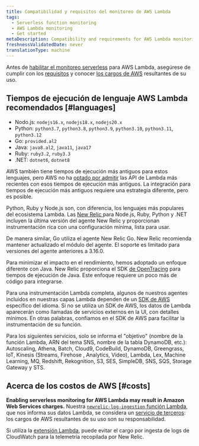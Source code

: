 ```yaml
---
title: Compatibilidad y requisitos del monitoreo de AWS Lambda
tags:
  - Serverless function monitoring
  - AWS Lambda monitoring
  - Get started
metaDescription: Compatibility and requirements for AWS Lambda monitoring with New Relic.
freshnessValidatedDate: never
translationType: machine
---
```


Antes de [habilitar el monitoreo serverless](/docs/serverless-function-monitoring/aws-lambda-monitoring/enable-lambda-monitoring) para AWS Lambda, asegúrese de cumplir con los [requisitos](#languages) y conocer [los cargos de AWS](#costs) resultantes de su uso.

## Tiempos de ejecución de lenguaje AWS Lambda recomendados [#languages]

* Nodo.js: `nodejs16.x`, `nodejs18.x`, `nodejs20.x`
* Python: `python3.7`, `python3.8`, `python3.9`, `python3.10`, `python3.11`, `python3.12`
* Go: `provided.al2`
* Java: `java8.al2`, `java11`, `java17`
* Ruby: `ruby3.2`, `ruby3.3`
* .NET: `dotnet6`, `dotnet8`

AWS también tiene tiempos de ejecución más antiguos para estos lenguajes, pero AWS no ha [optado por admitir](https://docs.aws.amazon.com/lambda/latest/dg/lambda-runtimes.html) las API de Lambda más recientes con esos tiempos de ejecución más antiguos. La integración para tiempos de ejecución más antiguos requiere una estrategia diferente, pero es posible.

Python, Ruby y Node.js son, con diferencia, los lenguajes más populares del ecosistema Lambda. Las [New Relic ](https://layers.newrelic-external.com/)para Node.js, Ruby, Python y .NET incluyen la última versión del agente New Relic y proporcionan instrumentación rica con una configuración mínima, lista para usar.

De manera similar, Go utiliza el agente New Relic Go. New Relic recomienda mantener actualizado el módulo del agente. El soporte es limitado para versiones del agente anteriores a 3.16.0.

Para minimizar el impacto en el rendimiento, hemos adoptado un enfoque diferente con Java. New Relic proporciona el SDK [de OpenTracing](https://opentracing.io/) para tiempos de ejecución de Java. Este enfoque requiere un poco más de código para integrarse.

Para una instrumentación Lambda completa, algunos de nuestros agentes incluidos en nuestras capas Lambda dependen de un [SDK de AWS](https://aws.amazon.com/tools/#sdk) específico del idioma. Si no se utiliza un SDK de AWS, los datos de Lambda aparecerán como llamadas de servicios externos en la UI, con detalles mínimos. En otras palabras, confiamos en el SDK de AWS para facilitar la instrumentación de su función.

Para los siguientes servicios, solo se informa el "objetivo" (nombre de la función Lambda, ARN del tema SNS, nombre de la tabla DynamoDB, etc.): Autoscaling, Athena, Batch, Cloud9, CodeBuild, DynamoDB, Greengrass, IoT, Kinesis (Streams, Firehose , Analytics, Video), Lambda, Lex, Machine Learning, MQ, Redshift, Rekognition, S3, SES, SimpleDB, SNS, SQS, Storage Gateway y STS.

## Acerca de los costos de AWS [#costs]

<DNT>**Enabling serverless monitoring for AWS Lambda may result in Amazon Web Services charges.**</DNT> Nuestra [`newrelic-log-ingestion` función Lambda](/docs/install-enable-new-relics-monitoring-aws-lambda#manual-nr-lambda), que nos informa sus datos Lambda, se considera un [servicio de terceros](/docs/licenses/license-information/acceptable-use-policy/acceptable-use-policy): los cargos de AWS resultantes de su uso son su responsabilidad.

Si utiliza la [extensión Lambda](https://github.com/newrelic/newrelic-lambda-extension), puede evitar el cargo por ingesta de logs de CloudWatch para la telemetría recopilada por New Relic.